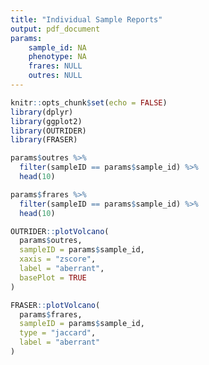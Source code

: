 ```yaml
---
title: "Individual Sample Reports"
output: pdf_document
params:
    sample_id: NA
    phenotype: NA
    frares: NULL
    outres: NULL
---
```


```r
knitr::opts_chunk$set(echo = FALSE)
library(dplyr)
library(ggplot2)
library(OUTRIDER)
library(FRASER)
```

```r
params$outres %>% 
  filter(sampleID == params$sample_id) %>%
  head(10)
```

```r
params$frares %>% 
  filter(sampleID == params$sample_id) %>%
  head(10)
```

```r
OUTRIDER::plotVolcano(
  params$outres,
  sampleID = params$sample_id,
  xaxis = "zscore",
  label = "aberrant",
  basePlot = TRUE
)
```

```r
FRASER::plotVolcano(
  params$frares,
  sampleID = params$sample_id,
  type = "jaccard",
  label = "aberrant"
)
```

